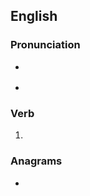 ==English==

===Pronunciation===
* {{a|US}} {{IPA|/oʊ.vɚ.leɪd/|lang=en}}
* {{rhymes|eɪd|lang=en}}

===Verb===
{{head|en|verb form}}

# {{en-past of|overlay}}

===Anagrams===
* {{anagrams|en|a=adeilorv|laid over}}